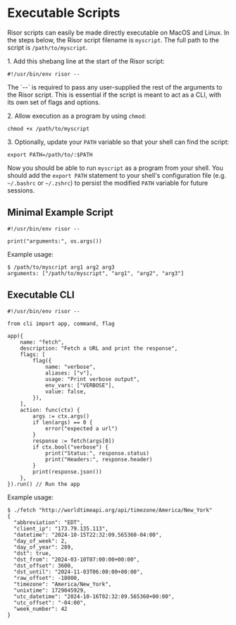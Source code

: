 
# Executable Scripts

Risor scripts can easily be made directly executable on MacOS and Linux.
In the steps below, the Risor script filename is `myscript`. The full path
to the script is `/path/to/myscript`.

1\. Add this shebang line at the start of the Risor script:

```risor copy filename="/path/to/myscript"
#!/usr/bin/env risor --
```

<Callout type="info" emoji="ℹ️">
  The `--` is required to pass any user-supplied the rest of the arguments to
  the Risor script. This is essential if the script is meant to act as a CLI,
  with its own set of flags and options.
</Callout>

2\. Allow execution as a program by using `chmod`:

```shell copy
chmod +x /path/to/myscript
```

3\. Optionally, update your `PATH` variable so that your shell can find the script:

```shell copy
export PATH=/path/to/:$PATH
```

Now you should be able to run `myscript` as a program from your shell.
You should add the `export PATH` statement to your shell's configuration file
(e.g. `~/.bashrc` or `~/.zshrc`) to persist the modified `PATH` variable for
future sessions.

## Minimal Example Script

```risor copy filename="/path/to/myscript"
#!/usr/bin/env risor --

print("arguments:", os.args())
```

Example usage:

```shell copy
$ /path/to/myscript arg1 arg2 arg3
arguments: ["/path/to/myscript", "arg1", "arg2", "arg3"]
```

## Executable CLI

```risor copy filename="./fetch"
#!/usr/bin/env risor --

from cli import app, command, flag

app({
    name: "fetch",
    description: "Fetch a URL and print the response",
    flags: [
        flag({
            name: "verbose",
            aliases: ["v"],
            usage: "Print verbose output",
            env_vars: ["VERBOSE"],
            value: false,
        }),
    ],
    action: func(ctx) {
        args := ctx.args()
        if len(args) == 0 {
            error("expected a url")
        }
        response := fetch(args[0])
        if ctx.bool("verbose") {
            print("Status:", response.status)
            print("Headers:", response.header)
        }
        print(response.json())
    },
}).run() // Run the app
```

Example usage:

```shell copy
$ ./fetch "http://worldtimeapi.org/api/timezone/America/New_York"
{
  "abbreviation": "EDT",
  "client_ip": "173.79.135.113",
  "datetime": "2024-10-15T22:32:09.565360-04:00",
  "day_of_week": 2,
  "day_of_year": 289,
  "dst": true,
  "dst_from": "2024-03-10T07:00:00+00:00",
  "dst_offset": 3600,
  "dst_until": "2024-11-03T06:00:00+00:00",
  "raw_offset": -18000,
  "timezone": "America/New_York",
  "unixtime": 1729045929,
  "utc_datetime": "2024-10-16T02:32:09.565360+00:00",
  "utc_offset": "-04:00",
  "week_number": 42
}
```

